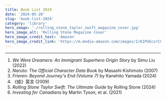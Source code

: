 ```yaml
---
title: Book List 2024
date: '2024-05-20'
slug: 'book-list-2024'
category: 'library'
hero_image: './rolling_stone_taylor_swift_magazine_cover.jpg'
hero_image_alt: 'Rolling Stone Magazine Cover'
hero_image_credit_text: 'Amazon'
hero_image_credit_link: 'https://m.media-amazon.com/images/I/61PUGczrCUL._AC_UF1000,1000_QL80_DpWeblab_.jpg'
---
```


---

1. _We Were Dreamers: An Immigrant Superhero Origin Story_ by Simu Liu (2022)
2. _Naruto: The Official Character Data Book_ by Masashi Kishimoto (2007)
3. _Frieren: Beyond Journey's End (Volume 7)_ by Kanehito Yamada (2024)
4. 《蛙》莫言 (2009)
5. _Rolling Stone Taylor Swift: The Ultimate Guide_ by Rolling Stone (2024)
6. _Investing for Canadians_ by Martin Tyson, et al. (2021)

